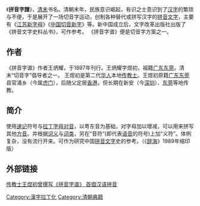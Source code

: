 {{refimprove|time=2014-01-29T06:01:22+00:00}}
《'''拼音字譜'''》，[[清末|清末]]书名。清朝末年，民族意识崛起，有识之士意识到了[[汉字|汉字]]的繁琐与不便，于是展开了一场切音字运动，创制各种替代或拼写汉字的[[拼音文字|拼音文字]]，主要有《[[江苏新字母|江苏新字母]]》《[[中国切音新字|中国切音新字]]》等。新中国成立后，文字改革出版社出版了《拼音文字史料丛书》，可作参考。
《拼音字谱》便是切音字方案之一。

==作者==
《拼音字谱》作者王炳耀，于1897年刊行。王炳耀字煜初，祖籍[[广东|广东]][[东莞|东莞]]。清末“切音字”倡导者之一。
王煜初是第二代[[华人|华人]]本地[[传教士|传教士]]。王煜初原籍[[广东|广东]][[东莞|东莞]]县官涌乡（今属[[虎门|虎门]]），后随父定居[[香港|香港]]，但长期在新安（今[[深圳|深圳]]）、[[东莞|东莞]]等地传教。

==简介==
使用[[速记|速记]]符号与[[拉丁字母|拉丁字母]][[对音|对音]]，以粤东音为基础，对字母加以增减，可以用来拼写其他[[方音|方音]]。并根据[[词义|词义]]与[[词类|词类]]，另在“音符”(即代表[[语音|语音]]的符号)上加“义符”。体例复杂，没有流行开来。可作为研究中国[[拼音文字|拼音文字]]史的参考。（《[[辞海|辞海]]》1989年缩印版）

==外部链接==
[https://web.archive.org/web/20140218233235/http://www.jx.chinanews.com/2013/0801/489869.html 传教士王煜初曾撰写《拼音字谱》 首倡汉语拼音]

[[Category:漢字拉丁化|Category:漢字拉丁化]]
[[Category:清朝典籍|Category:清朝典籍]]